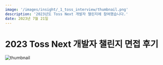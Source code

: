 ```yaml
---
image: '/images/insight/_1_toss_interview/thumbnail.png'
description: '2023년도 Toss Next 개발자 챌린지에 참여했습니다.'
date: 2023년 7월 21일
---
```




# 2023 Toss Next 개발자 챌린지 면접 후기

<Author date='December 9th, 2022' />

<img
  src='/images/insight/_1_toss_interview/thumbnail.png'
  alt='thumbnail'
  className='rounded-xl'
/>
